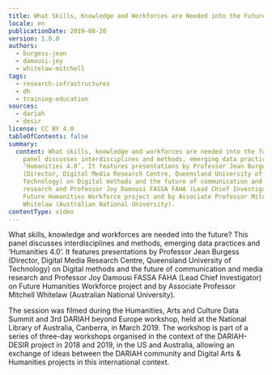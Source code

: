 ```yaml
---
title: What Skills, Knowledge and Workforces are Needed into the Future?
locale: en
publicationDate: 2019-08-20
version: 1.0.0
authors:
  - burgess-jean
  - damousi-joy
  - whitelaw-mitchell
tags:
  - research-infrastructures
  - dh
  - training-education
sources:
  - dariah
  - desir
license: CC BY 4.0
tableOfContents: false
summary:
  content: What skills, knowledge and workforces are needed into the future? This
    panel discusses interdisciplines and methods, emerging data practices and
    ‘Humanities 4.0’. It features presentations by Professor Jean Burgess
    (Director, Digital Media Research Centre, Queensland University of
    Technology) on Digital methods and the future of communication and media
    research and Professor Joy Damousi FASSA FAHA (Lead Chief Investigator) on
    Future Humanities Workforce project and by Associate Professor Mitchell
    Whitelaw (Australian National University).
contentType: video
---
```

What skills, knowledge and workforces are needed into the future? This panel discusses interdisciplines and methods, emerging data practices and ‘Humanities 4.0’. It features presentations by Professor Jean Burgess (Director, Digital Media Research Centre, Queensland University of Technology) on Digital methods and the future of communication and media research and Professor Joy Damousi FASSA FAHA (Lead Chief Investigator) on Future Humanities Workforce project and by Associate Professor Mitchell Whitelaw (Australian National University).

The session was filmed during the Humanities, Arts and Culture Data Summit and 3rd DARIAH beyond Europe workshop, held at the National Library of Australia, Canberra, in March 2019. The workshop is part of a series of three-day workshops organised in the context of the DARIAH-DESIR project in 2018 and 2019, in the US and Australia, allowing an exchange of ideas between the DARIAH community and Digital Arts & Humanities projects in this international context.

<VideoCard title="What Skills, Knowledge and Workforces are Needed into the Future?" id="RimXqdWuejE" image="images/skills-workforce-futures.png" />

